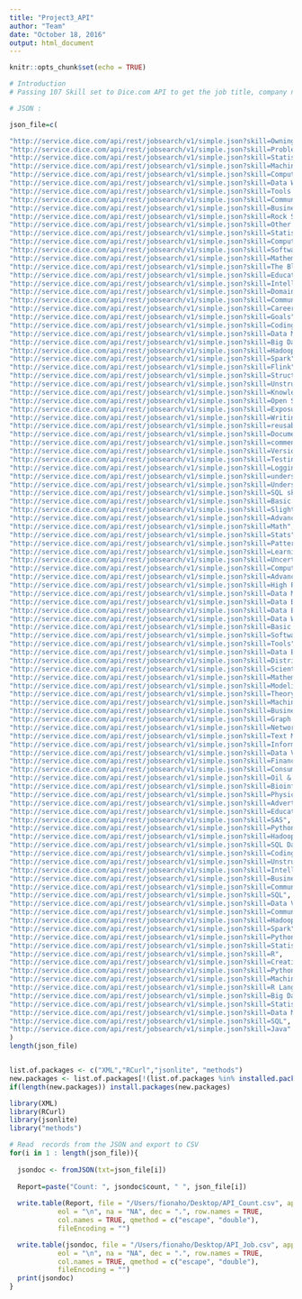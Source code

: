 ```yaml
---
title: "Project3_API"
author: "Team"
date: "October 18, 2016"
output: html_document
---
```


```r
knitr::opts_chunk$set(echo = TRUE)
```


```r
# Introduction
# Passing 107 Skill set to Dice.com API to get the job title, company name

# JSON :

json_file=c(

"http://service.dice.com/api/rest/jobsearch/v1/simple.json?skill=Owning Up To The Title",
"http://service.dice.com/api/rest/jobsearch/v1/simple.json?skill=Problem Solving",
"http://service.dice.com/api/rest/jobsearch/v1/simple.json?skill=Statistics",
"http://service.dice.com/api/rest/jobsearch/v1/simple.json?skill=Machine Learning",
"http://service.dice.com/api/rest/jobsearch/v1/simple.json?skill=Computing",
"http://service.dice.com/api/rest/jobsearch/v1/simple.json?skill=Data Wrangling",
"http://service.dice.com/api/rest/jobsearch/v1/simple.json?skill=Tools and Technology",
"http://service.dice.com/api/rest/jobsearch/v1/simple.json?skill=Communication",
"http://service.dice.com/api/rest/jobsearch/v1/simple.json?skill=Business Acumen",
"http://service.dice.com/api/rest/jobsearch/v1/simple.json?skill=Rock Stars",
"http://service.dice.com/api/rest/jobsearch/v1/simple.json?skill=Other Scientific Disciplines",
"http://service.dice.com/api/rest/jobsearch/v1/simple.json?skill=Statistics",
"http://service.dice.com/api/rest/jobsearch/v1/simple.json?skill=Computer Science",
"http://service.dice.com/api/rest/jobsearch/v1/simple.json?skill=Software Engineering",
"http://service.dice.com/api/rest/jobsearch/v1/simple.json?skill=Mathematics",
"http://service.dice.com/api/rest/jobsearch/v1/simple.json?skill=The Blank Canvas",
"http://service.dice.com/api/rest/jobsearch/v1/simple.json?skill=Education",
"http://service.dice.com/api/rest/jobsearch/v1/simple.json?skill=Intellectual Curiosity",
"http://service.dice.com/api/rest/jobsearch/v1/simple.json?skill=Domain Knowledge",
"http://service.dice.com/api/rest/jobsearch/v1/simple.json?skill=Communication Skills",
"http://service.dice.com/api/rest/jobsearch/v1/simple.json?skill=Career Mapping",
"http://service.dice.com/api/rest/jobsearch/v1/simple.json?skill=Goals",
"http://service.dice.com/api/rest/jobsearch/v1/simple.json?skill=Coding Skills",
"http://service.dice.com/api/rest/jobsearch/v1/simple.json?skill=Data Mining Skills",
"http://service.dice.com/api/rest/jobsearch/v1/simple.json?skill=Big Data Processing Platforms",
"http://service.dice.com/api/rest/jobsearch/v1/simple.json?skill=Hadoop",
"http://service.dice.com/api/rest/jobsearch/v1/simple.json?skill=Spark",
"http://service.dice.com/api/rest/jobsearch/v1/simple.json?skill=Flink",
"http://service.dice.com/api/rest/jobsearch/v1/simple.json?skill=Structured Data (SQL)",
"http://service.dice.com/api/rest/jobsearch/v1/simple.json?skill=Unstructured Data (3-5 top NoSQL DBs)",
"http://service.dice.com/api/rest/jobsearch/v1/simple.json?skill=Knowledge",
"http://service.dice.com/api/rest/jobsearch/v1/simple.json?skill=Open Source data science tools",
"http://service.dice.com/api/rest/jobsearch/v1/simple.json?skill=Exposure",
"http://service.dice.com/api/rest/jobsearch/v1/simple.json?skill=Writing modular",
"http://service.dice.com/api/rest/jobsearch/v1/simple.json?skill=reusable code",
"http://service.dice.com/api/rest/jobsearch/v1/simple.json?skill=Documentation",
"http://service.dice.com/api/rest/jobsearch/v1/simple.json?skill=commenting",
"http://service.dice.com/api/rest/jobsearch/v1/simple.json?skill=Version control",
"http://service.dice.com/api/rest/jobsearch/v1/simple.json?skill=Testing",
"http://service.dice.com/api/rest/jobsearch/v1/simple.json?skill=Logging",
"http://service.dice.com/api/rest/jobsearch/v1/simple.json?skill=understand the business and the problem",
"http://service.dice.com/api/rest/jobsearch/v1/simple.json?skill=Understanding the data",
"http://service.dice.com/api/rest/jobsearch/v1/simple.json?skill=SQL skills",
"http://service.dice.com/api/rest/jobsearch/v1/simple.json?skill=Basic math skills",
"http://service.dice.com/api/rest/jobsearch/v1/simple.json?skill=Slightly more advanced math concepts",
"http://service.dice.com/api/rest/jobsearch/v1/simple.json?skill=Advanced Analysis",
"http://service.dice.com/api/rest/jobsearch/v1/simple.json?skill=Math",
"http://service.dice.com/api/rest/jobsearch/v1/simple.json?skill=Stats",
"http://service.dice.com/api/rest/jobsearch/v1/simple.json?skill=Pattern Recognition/",
"http://service.dice.com/api/rest/jobsearch/v1/simple.json?skill=Learning",
"http://service.dice.com/api/rest/jobsearch/v1/simple.json?skill=Uncertainty",
"http://service.dice.com/api/rest/jobsearch/v1/simple.json?skill=Computer Systems",
"http://service.dice.com/api/rest/jobsearch/v1/simple.json?skill=Advanced Computing",
"http://service.dice.com/api/rest/jobsearch/v1/simple.json?skill=High Performance Computing",
"http://service.dice.com/api/rest/jobsearch/v1/simple.json?skill=Data Mining",
"http://service.dice.com/api/rest/jobsearch/v1/simple.json?skill=Data Bases",
"http://service.dice.com/api/rest/jobsearch/v1/simple.json?skill=Data Engineering",
"http://service.dice.com/api/rest/jobsearch/v1/simple.json?skill=Data Warehousing.",
"http://service.dice.com/api/rest/jobsearch/v1/simple.json?skill=Basic CS",
"http://service.dice.com/api/rest/jobsearch/v1/simple.json?skill=Software Development",
"http://service.dice.com/api/rest/jobsearch/v1/simple.json?skill=Tools",
"http://service.dice.com/api/rest/jobsearch/v1/simple.json?skill=Data Engineering",
"http://service.dice.com/api/rest/jobsearch/v1/simple.json?skill=Distributed Computing",
"http://service.dice.com/api/rest/jobsearch/v1/simple.json?skill=Scientific Training",
"http://service.dice.com/api/rest/jobsearch/v1/simple.json?skill=Mathematics",
"http://service.dice.com/api/rest/jobsearch/v1/simple.json?skill=Modeling",
"http://service.dice.com/api/rest/jobsearch/v1/simple.json?skill=Theory",
"http://service.dice.com/api/rest/jobsearch/v1/simple.json?skill=Machine Learning",
"http://service.dice.com/api/rest/jobsearch/v1/simple.json?skill=Business Analytics",
"http://service.dice.com/api/rest/jobsearch/v1/simple.json?skill=Graph Mining",
"http://service.dice.com/api/rest/jobsearch/v1/simple.json?skill=Network Intelligence",
"http://service.dice.com/api/rest/jobsearch/v1/simple.json?skill=Text Mining",
"http://service.dice.com/api/rest/jobsearch/v1/simple.json?skill=Information Retrieval",
"http://service.dice.com/api/rest/jobsearch/v1/simple.json?skill=Data Visualization",
"http://service.dice.com/api/rest/jobsearch/v1/simple.json?skill=Finance",
"http://service.dice.com/api/rest/jobsearch/v1/simple.json?skill=Consumer Internet",
"http://service.dice.com/api/rest/jobsearch/v1/simple.json?skill=Oil & Gas",
"http://service.dice.com/api/rest/jobsearch/v1/simple.json?skill=Bioinformatics",
"http://service.dice.com/api/rest/jobsearch/v1/simple.json?skill=Physics",
"http://service.dice.com/api/rest/jobsearch/v1/simple.json?skill=Advertising",
"http://service.dice.com/api/rest/jobsearch/v1/simple.json?skill=Education",
"http://service.dice.com/api/rest/jobsearch/v1/simple.json?skill=SAS",
"http://service.dice.com/api/rest/jobsearch/v1/simple.json?skill=Python Coding",
"http://service.dice.com/api/rest/jobsearch/v1/simple.json?skill=Hadoop Platform",
"http://service.dice.com/api/rest/jobsearch/v1/simple.json?skill=SQL Database",
"http://service.dice.com/api/rest/jobsearch/v1/simple.json?skill=Coding",
"http://service.dice.com/api/rest/jobsearch/v1/simple.json?skill=Unstructured data",
"http://service.dice.com/api/rest/jobsearch/v1/simple.json?skill=Intellectual curiosity",
"http://service.dice.com/api/rest/jobsearch/v1/simple.json?skill=Business acumen",
"http://service.dice.com/api/rest/jobsearch/v1/simple.json?skill=Communication skills",
"http://service.dice.com/api/rest/jobsearch/v1/simple.json?skill=SQL",
"http://service.dice.com/api/rest/jobsearch/v1/simple.json?skill=Data Visualization",
"http://service.dice.com/api/rest/jobsearch/v1/simple.json?skill=Communication Skills",
"http://service.dice.com/api/rest/jobsearch/v1/simple.json?skill=Hadoop",
"http://service.dice.com/api/rest/jobsearch/v1/simple.json?skill=Spark",
"http://service.dice.com/api/rest/jobsearch/v1/simple.json?skill=Python",
"http://service.dice.com/api/rest/jobsearch/v1/simple.json?skill=Statistics",
"http://service.dice.com/api/rest/jobsearch/v1/simple.json?skill=R",
"http://service.dice.com/api/rest/jobsearch/v1/simple.json?skill=Creativity",
"http://service.dice.com/api/rest/jobsearch/v1/simple.json?skill=Python",
"http://service.dice.com/api/rest/jobsearch/v1/simple.json?skill=Machine Learning",
"http://service.dice.com/api/rest/jobsearch/v1/simple.json?skill=R Language",
"http://service.dice.com/api/rest/jobsearch/v1/simple.json?skill=Big Data",
"http://service.dice.com/api/rest/jobsearch/v1/simple.json?skill=Statistics",
"http://service.dice.com/api/rest/jobsearch/v1/simple.json?skill=Data Mining",
"http://service.dice.com/api/rest/jobsearch/v1/simple.json?skill=SQL",
"http://service.dice.com/api/rest/jobsearch/v1/simple.json?skill=Java"
)
length(json_file)


list.of.packages <- c("XML","RCurl","jsonlite", "methods")
new.packages <- list.of.packages[!(list.of.packages %in% installed.packages()[,"Package"])]
if(length(new.packages)) install.packages(new.packages)

library(XML)
library(RCurl)
library(jsonlite)
library("methods")

# Read  records from the JSON and export to CSV
for(i in 1 : length(json_file)){
  
  jsondoc <- fromJSON(txt=json_file[i])
  
  Report=paste("Count: ", jsondoc$count, " ", json_file[i])
  
  write.table(Report, file = "/Users/fionaho/Desktop/API_Count.csv", append = TRUE, quote = TRUE, sep = " ",
            eol = "\n", na = "NA", dec = ".", row.names = TRUE,
            col.names = TRUE, qmethod = c("escape", "double"),
            fileEncoding = "")

  write.table(jsondoc, file = "/Users/fionaho/Desktop/API_Job.csv", append = TRUE, quote = TRUE, sep = " ",
            eol = "\n", na = "NA", dec = ".", row.names = TRUE,
            col.names = TRUE, qmethod = c("escape", "double"),
            fileEncoding = "")
  print(jsondoc)
}
```
